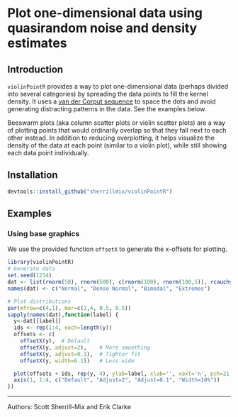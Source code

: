# Plot one-dimensional data using quasirandom noise and density estimates

## Introduction

`violinPointR` provides a way to plot one-dimensional data (perhaps divided into several categories) by spreading the data points to fill the kernel density. It uses a [van der Corput sequence](http://en.wikipedia.org/wiki/Van_der_Corput_sequence) to space the dots and avoid generating distracting patterns in the data. See the examples below.

Beeswarm plots (aka column scatter plots or violin scatter plots) are a way of plotting points that would ordinarily overlap so that they fall next to each other instead. In addition to reducing overplotting, it helps visualize the density of the data at each point (similar to a violin plot), while still showing each data point individually.

## Installation

```r
devtools::install_github("sherrillmix/violinPointR")
```

## Examples

### Using base graphics

We use the provided function `offsetX` to generate the x-offsets for plotting.
```r
library(violinPointR)
# Generate data
set.seed(1234)
dat <- list(rnorm(50), rnorm(500), c(rnorm(100), rnorm(100,5)), rcauchy(100))
names(dat) <- c("Normal", "Dense Normal", "Bimodal", "Extremes")

# Plot distributions
par(mfrow=c(4,1), mar=c(2,4, 0.5, 0.5))
sapply(names(dat),function(label) {
  y<-dat[[label]]
  ids <- rep(1:4, each=length(y))
  offsets <- c(
    offsetX(y),  # Default
    offsetX(y, adjust=2),    # More smoothing
    offsetX(y, adjust=0.1),  # Tighter fit
    offsetX(y, width=0.1))   # Less wide

  plot(offsets + ids, rep(y, 4), ylab=label, xlab='', xaxt='n', pch=21, las=1)
  axis(1, 1:4, c("Default", "Adjust=2", "Adjust=0.1", "Width=10%"))
})
```

------
Authors: Scott Sherrill-Mix and Erik Clarke

